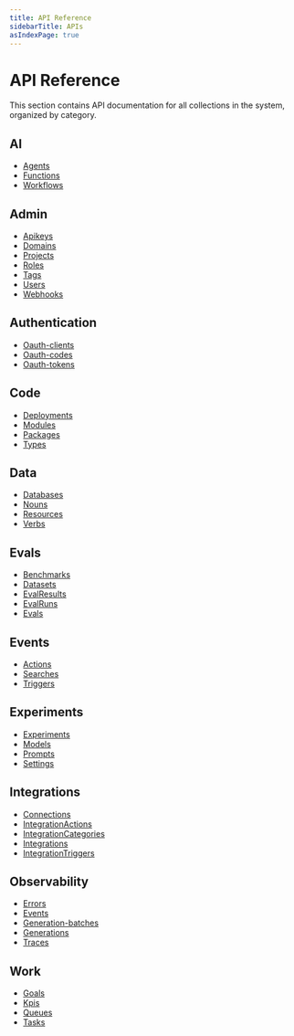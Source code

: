 ```yaml
---
title: API Reference
sidebarTitle: APIs
asIndexPage: true
---
```


# API Reference

This section contains API documentation for all collections in the system, organized by category.

## AI

- [Agents](/agents)
- [Functions](/functions)
- [Workflows](/workflows)

## Admin

- [Apikeys](/apikeys)
- [Domains](/domains)
- [Projects](/projects)
- [Roles](/roles)
- [Tags](/tags)
- [Users](/users)
- [Webhooks](/webhooks)

## Authentication

- [Oauth-clients](/oauth-clients)
- [Oauth-codes](/oauth-codes)
- [Oauth-tokens](/oauth-tokens)

## Code

- [Deployments](/deployments)
- [Modules](/modules)
- [Packages](/packages)
- [Types](/types)

## Data

- [Databases](/databases)
- [Nouns](/nouns)
- [Resources](/resources)
- [Verbs](/verbs)

## Evals

- [Benchmarks](/benchmarks)
- [Datasets](/datasets)
- [EvalResults](/evalResults)
- [EvalRuns](/evalRuns)
- [Evals](/evals)

## Events

- [Actions](/actions)
- [Searches](/searches)
- [Triggers](/triggers)

## Experiments

- [Experiments](/experiments)
- [Models](/models)
- [Prompts](/prompts)
- [Settings](/settings)

## Integrations

- [Connections](/connections)
- [IntegrationActions](/integrationActions)
- [IntegrationCategories](/integrationCategories)
- [Integrations](/integrations)
- [IntegrationTriggers](/integrationTriggers)

## Observability

- [Errors](/errors)
- [Events](/events)
- [Generation-batches](/generation-batches)
- [Generations](/generations)
- [Traces](/traces)

## Work

- [Goals](/goals)
- [Kpis](/kpis)
- [Queues](/queues)
- [Tasks](/tasks)

